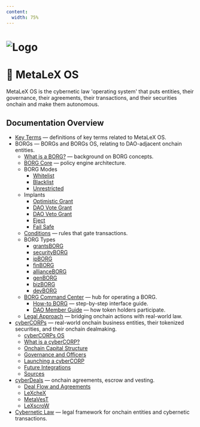 ```yaml
---
content:
  width: 75%
---
```


# ![Logo](/header.png)
# 🖖 MetaLeX OS

MetaLeX OS is the cybernetic law 'operating system' that puts entities, their governance, their agreements, their transactions, and their securities onchain and make them autonomous.

## Documentation Overview

- [Key Terms](/key-terms) — definitions of key terms related to MetaLeX OS.
- BORGs — BORGs and BORGs OS, relating to DAO-adjacent onchain entities.
  - [What is a BORG?](/borg/what-is-a-BORG) — background on BORG concepts.
  - [BORG Core](/borg/borg-core) — policy engine architecture.
  - BORG Modes
    - [Whitelist](/borg/borg-modes/whitelist)
    - [Blacklist](/borg/borg-modes/blacklist)
    - [Unrestricted](/borg/borg-modes/unrestricted)
  - Implants
    - [Optimistic Grant](/borg/implants/optimistic-grant)
    - [DAO Vote Grant](/borg/implants/dao-vote-grant)
    - [DAO Veto Grant](/borg/implants/dao-veto-grant)
    - [Eject](/borg/implants/eject)
    - [Fail Safe](/borg/implants/fail-safe)
  - [Conditions](/borg/conditions) — rules that gate transactions.
  - BORG Types
    - [grantsBORG](/borg/borg-types/grantsborg)
    - [securityBORG](/borg/borg-types/securityborg)
    - [ipBORG](/borg/borg-types/ipborg)
    - [finBORG](/borg/borg-types/finborg)
    - [allianceBORG](/borg/borg-types/allianceborg)
    - [genBORG](/borg/borg-types/genborg)
    - [bizBORG](/borg/borg-types/bizborg)
    - [devBORG](/borg/borg-types/devborg)
  - [BORG Command Center](/borg/borg-landing) — hub for operating a BORG.
    - [How-to BORG](/borg/how-to) — step-by-step interface guide.
    - [DAO Member Guide](/borg/dao-landing) — how token holders participate.
  - [Legal Approach](/borg/legal-approach) — bridging onchain actions with real-world law.
- [cyberCORPs](/cybercorps) — real-world onchain business entities, their tokenized securities, and their onchain dealmaking.
  - [cyberCORPs OS](/cybercorps/cybercorps-OS)
  - [What is a cyberCORP?](/cybercorps/what-is-a-cyberCORP)
  - [Onchain Capital Structure](/cybercorps/onchain-capital-structure)
  - [Governance and Officers](/cybercorps/governance-and-officers)
  - [Launching a cyberCORP](/cybercorps/launching-a-cybercorp)
  - [Future Integrations](/cybercorps/future-integrations)
  - [Sources](/cybercorps/sources)
- [cyberDeals](/cyberdeals) — onchain agreements, escrow and vesting.
  - [Deal Flow and Agreements](/cyberdeals/deal-flow-and-agreements)
  - [LeXcheX](/cyberdeals/lexchex)
  - [MetaVesT](/cyberdeals/metavest)
  - [LeXscroW](/cyberdeals/lexscrow)
- [Cybernetic Law](/cybernetic-law/intro-to-cybernetic-law) — legal framework for onchain entities and cybernetic transactions.
